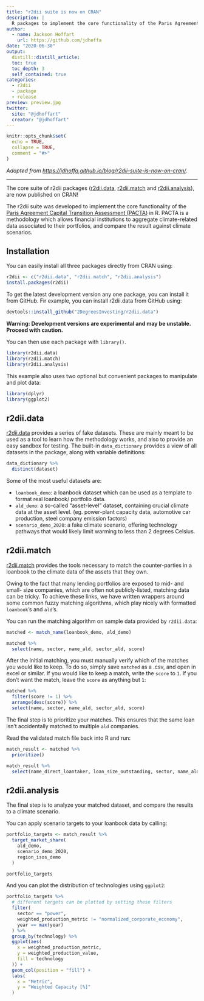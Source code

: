 ```yaml
---
title: "r2dii suite is now on CRAN"
description: |
  R packages to implement the core functionality of the Paris Agreement Capital Transition Assessment (PACTA)
author:
  - name: Jackson Hoffart
    url: https://github.com/jdhoffa
date: "2020-06-30"
output: 
  distill::distill_article:
  toc: true
  toc_depth: 3
  self_contained: true
categories:
  - r2dii
  - package
  - release
preview: preview.jpg
twitter:
  site: "@jdhoffart"
  creator: "@jdhoffart"
---
```


```r
knitr::opts_chunk$set(
  echo = TRUE,
  collapse = TRUE,
  comment = "#>"
)
```

_Adapted from <https://jdhoffa.github.io/blog/r2dii-suite-is-now-on-cran/>._

---

The core suite of r2dii packages ([r2dii.data](https://2degreesinvesting.github.io/r2dii.data/), [r2dii.match](https://2degreesinvesting.github.io/r2dii.match/) and [r2dii.analysis](https://2degreesinvesting.github.io/r2dii.analysis/)), are now published on CRAN!

The r2dii suite was developed to implement the core functionality of the [Paris Agreement Capital Transition Assessment (PACTA)](https://www.transitionmonitor.com/) in R. PACTA is a methodology which allows financial institutions to aggregate climate-related data associated to their portfolios, and compare the result against climate scenarios.

## Installation

You can easily install all three packages directly from CRAN using:

```r
r2dii <- c("r2dii.data", "r2dii.match", "r2dii.analysis")
install.packages(r2dii)
```

To get the latest development version any one package, you can install it from GitHub. Fir example, you can install r2dii.data from GitHub using:

```r
devtools::install_github("2DegreesInvesting/r2dii.data")
```

**Warning: Development versions are experimental and may be unstable. Proceed with caution.**

You can then use each package with `library()`.

```r
library(r2dii.data)
library(r2dii.match)
library(r2dii.analysis)
```

This example also uses two optional but convenient packages to manipulate and plot data:

```r
library(dplyr)
library(ggplot2)
```

## r2dii.data

[r2dii.data](https://2degreesinvesting.github.io/r2dii.data/) provides a series of fake datasets. These are mainly meant to be used as a tool to learn how the methodology works, and also to provide an easy sandbox for testing. The built-in `data_dictionary` provides a view of all datasets in the package, along with variable definitions:

```r
data_dictionary %>%
  distinct(dataset)
```

Some of the most useful datasets are:

* `loanbook_demo`: a loanbook dataset which can be used as a template to format real loanbook/ portfolio data. 
* `ald_demo`: a so-called "asset-level" dataset, containing crucial climate data at the asset level. (eg. power-plant capacity data, automotive car production, steel company emission factors)
* `scenario_demo_2020`: a fake climate scenario, offering technology pathways that would likely limit warming to less than 2 degrees Celsius. 

## r2dii.match

[r2dii.match](https://2degreesinvesting.github.io/r2dii.match/) provides the tools necessary to match the counter-parties in a loanbook to the climate data of the assets that they own. 

Owing to the fact that many lending portfolios are exposed to mid- and small- size companies, which are often not publicly-listed, matching data can be tricky. To achieve these links, we have written wrappers around some common fuzzy matching algorithms, which play nicely with formatted `loanbook`'s and `ald`'s. 

You can run the matching algorithm on sample data provided by `r2dii.data`:

```r
matched <- match_name(loanbook_demo, ald_demo)

matched %>%
  select(name, sector, name_ald, sector_ald, score)
```

After the initial matching, you must manually verify which of the matches you would like to keep. To do so, simply save `matched` as a .csv, and open in excel or similar. If you would like to keep a match, write the `score` to `1`. If you don't want the match, leave the `score` as anything but `1`:

```r
matched %>%
  filter(score != 1) %>%
  arrange(desc(score)) %>%
  select(name, sector, name_ald, sector_ald, score)
```

The final step is to prioritize your matches. This ensures that the same loan isn't accidentally matched to multiple `ald` companies. 

Read the validated match file back into R and run: 

```r
match_result <- matched %>%
  prioritize()

match_result %>%
  select(name_direct_loantaker, loan_size_outstanding, sector, name_ald)
```

## r2dii.analysis

The final step is to analyze your matched dataset, and compare the results to a climate scenario. 

You can apply scenario targets to your loanbook data by calling: 

```r
portfolio_targets <- match_result %>%
  target_market_share(
    ald_demo,
    scenario_demo_2020,
    region_isos_demo
  )

portfolio_targets
```

And you can plot the distribution of technologies using `ggplot2`:

```r
portfolio_targets %>%
  # different targets can be plotted by setting these filters
  filter(
    sector == "power",
    weighted_production_metric != "normalized_corporate_economy",
    year == max(year)
  ) %>%
  group_by(technology) %>%
  ggplot(aes(
    x = weighted_production_metric, 
    y = weighted_production_value, 
    fill = technology
  )) +
  geom_col(position = "fill") +
  labs(
    x = "Metric",
    y = "Weighted Capacity [%]"
  )
```
